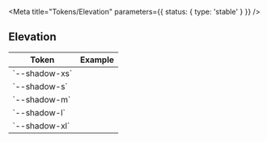 
<Meta title="Tokens/Elevation" parameters={{ status: { type: 'stable' } }} />

## Elevation

<table>
  <thead>
    <tr>
      <th>Token</th>
      <th>Example</th>
    </tr>
  </thead>
  <tbody>
    <tr>
      <td>`--shadow-xs`</td>
      <td>
        <div
          className="elevation-demo"
          style={{
            backgroundColor: 'var(--color-surface)',
            width: 'var(--space-xl)',
            height: 'var(--space-xl)',
            borderRadius: 'var(--radius-s)',
            boxShadow: 'var(--shadow-xs)'
          }}
        ></div>
      </td>
    </tr>
    <tr>
      <td>`--shadow-s`</td>
      <td>
        <div
          className="elevation-demo"
          style={{
            backgroundColor: 'var(--color-surface)',
            width: 'var(--space-xl)',
            height: 'var(--space-xl)',
            borderRadius: 'var(--radius-s)',
            boxShadow: 'var(--shadow-s)'
          }}
        ></div>
      </td>
    </tr>
    <tr>
      <td>`--shadow-m`</td>
      <td>
        <div
          className="elevation-demo"
          style={{
            backgroundColor: 'var(--color-surface)',
            width: 'var(--space-xl)',
            height: 'var(--space-xl)',
            borderRadius: 'var(--radius-s)',
            boxShadow: 'var(--shadow-m)'
          }}
        ></div>
      </td>
    </tr>
    <tr>
      <td>`--shadow-l`</td>
      <td>
        <div
          className="elevation-demo"
          style={{
            backgroundColor: 'var(--color-surface)',
            width: 'var(--space-xl)',
            height: 'var(--space-xl)',
            borderRadius: 'var(--radius-s)',
            boxShadow: 'var(--shadow-l)'
          }}
        ></div>
      </td>
    </tr>
    <tr>
      <td>`--shadow-xl`</td>
      <td>
        <div
          className="elevation-demo"
          style={{
            backgroundColor: 'var(--color-primary)',
            width: 'var(--space-xl)',
            height: 'var(--space-xl)',
            borderRadius: 'var(--radius-s)',
            boxShadow: 'var(--shadow-xl)'
          }}
        ></div>
      </td>
    </tr>
  </tbody>
</table>
